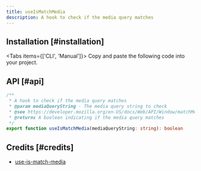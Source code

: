 ```yaml
---
title: useIsMatchMedia
description: A hook to check if the media query matches
---
```


## Installation [#installation]

<Tabs items={['CLI', 'Manual']}>
  <Tab>
    <InstallCLI value='use-is-match-media' />
  </Tab>
  <Tab>
    Copy and paste the following code into your project.
    <RegistrySourceCode value='use-is-match-media' />
  </Tab>
</Tabs>

## API [#api]

```ts
/**
 * A hook to check if the media query matches
 * @param mediaQueryString - The media query string to check
 * @see https://developer.mozilla.org/en-US/docs/Web/API/Window/matchMedia#mediaquerystring
 * @returns A boolean indicating if the media query matches
 */
export function useIsMatchMedia(mediaQueryString: string): boolean
```

## Credits [#credits]

- [use-is-match-media](https://github.com/Debbl/use-is-match-media)
